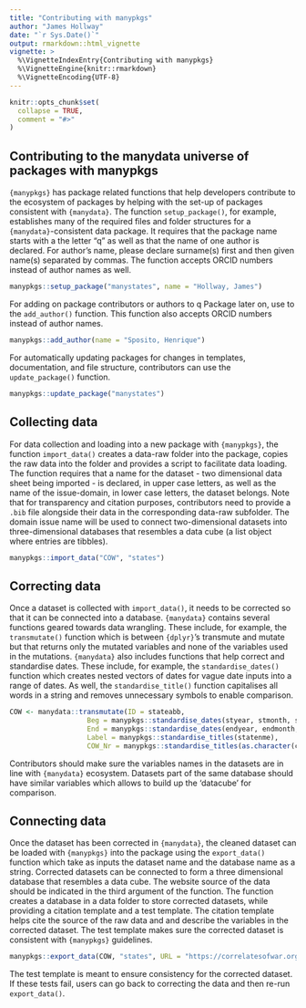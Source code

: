 ```yaml
---
title: "Contributing with manypkgs"
author: "James Hollway"
date: "`r Sys.Date()`"
output: rmarkdown::html_vignette
vignette: >
  %\VignetteIndexEntry{Contributing with manypkgs}
  %\VignetteEngine{knitr::rmarkdown}
  %\VignetteEncoding{UTF-8}
---
```


```r
knitr::opts_chunk$set(
  collapse = TRUE,
  comment = "#>"
)
```

## Contributing to the manydata universe of packages with manypkgs

`{manypkgs}` has package related functions that help developers contribute to the ecosystem of 
packages by helping with the set-up of packages consistent with `{manydata}`. 
The function `setup_package()`, for example, establishes many of the required files and folder 
structures for a `{manydata}`-consistent data package. 
It requires that the package name starts with a the letter "q" as well as that 
the name of one author is declared.
For author's name, please declare surname(s) first and then given name(s) separated by commas.
The function accepts ORCID numbers instead of author names as well. 

```r
manypkgs::setup_package("manystates", name = "Hollway, James")
```

For adding on package contributors or authors to q Package later on, use to the `add_author()` function.
This function also accepts ORCID numbers instead of author names. 

```r
manypkgs::add_author(name = "Sposito, Henrique")
```

For automatically updating packages for changes in templates, documentation, and file structure,
contributors can use the `update_package()` function.

```r
manypkgs::update_package("manystates")
```

## Collecting data

For data collection and loading into a new package with `{manypkgs}`, the function `import_data()` 
creates a data-raw folder into the package, copies the raw data into the folder and 
provides a script to facilitate data loading.
The function requires that a name for the dataset - two dimensional data sheet being 
imported - is declared, in upper case letters, as well as the name of the issue-domain, 
in lower case letters, the dataset belongs.
Note that for transparency and citation purposes, contributors need to provide
a `.bib` file alongside their data in the corresponding data-raw subfolder.
The domain issue name will be used to connect two-dimensional datasets into 
three-dimensional databases that resembles a data cube 
(a list object where entries are tibbles).

```r
manypkgs::import_data("COW", "states")
```

## Correcting data

Once a dataset is collected with `import_data()`, it needs to be corrected so that it can be 
connected into a database. `{manydata}` contains several functions geared towards data wrangling. 
These include, for example, the `transmutate()` function which is between `{dplyr}`'s 
transmute and mutate but that returns only the mutated variables and none of the variables
used in the mutations. `{manydata}` also includes functions that help correct and standardise dates. 
These include, for example, the `standardise_dates()` function which creates nested vectors of 
dates for vague date inputs into a range of dates. 
As well, the `standardise_title()` function capitalises all words in a string
and removes unnecessary symbols to enable comparison.

```r
COW <- manydata::transmutate(ID = stateabb,
                   Beg = manypkgs::standardise_dates(styear, stmonth, stday),
                   End = manypkgs::standardise_dates(endyear, endmonth, endday),
                   Label = manypkgs::standardise_titles(statenme),
                   COW_Nr = manypkgs::standardise_titles(as.character(ccode)))
```

Contributors should make sure the variables names in the datasets are in line with `{manydata}` ecosystem.
Datasets part of the same database should have similar variables which allows to build up the 'datacube' 
for comparison.

## Connecting data

Once the dataset has been corrected in `{manydata}`, the cleaned dataset can be loaded with `{manypkgs}` into the 
package using the `export_data()` function which take as inputs the dataset name and the database name as a string. 
Corrected datasets can be connected to form a three dimensional database that resembles a data cube.
The website source of the data should be indicated in the third argument of the function.
The function creates a database in a data folder to store corrected datasets,
while providing a citation template and a test template.
The citation template helps cite the source of the raw data and and describe the variables in the corrected dataset. 
The test template makes sure the corrected dataset is consistent with `{manypkgs}` guidelines.

```r
manypkgs::export_data(COW, "states", URL = "https://correlatesofwar.org/data-sets/state-system-membership")
```

The test template is meant to ensure consistency for the corrected dataset. 
If these tests fail, users can go back to correcting the data and then re-run `export_data()`.  
